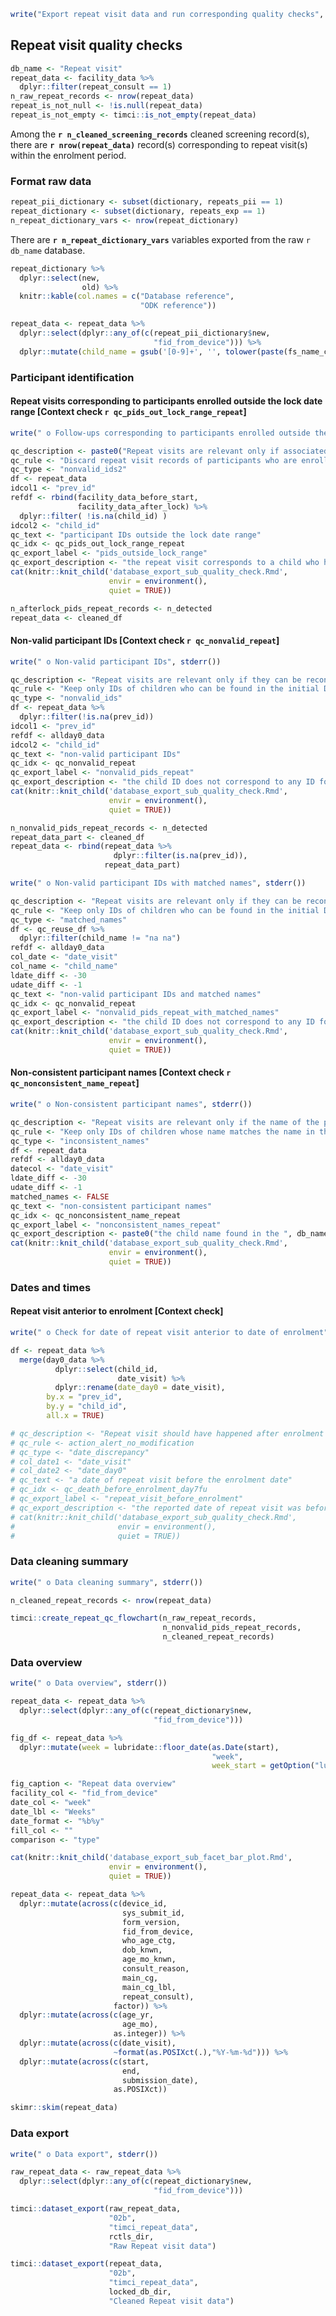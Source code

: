 ```r
write("Export repeat visit data and run corresponding quality checks", stderr())
```

## Repeat visit quality checks

```r
db_name <- "Repeat visit"
repeat_data <- facility_data %>%
  dplyr::filter(repeat_consult == 1)
n_raw_repeat_records <- nrow(repeat_data)
repeat_is_not_null <- !is.null(repeat_data)
repeat_is_not_empty <- timci::is_not_empty(repeat_data)
```

Among the **`r n_cleaned_screening_records`** cleaned screening record(s), there are **`r nrow(repeat_data)`** record(s) corresponding to repeat visit(s) within the enrolment period.

### Format raw data

```r
repeat_pii_dictionary <- subset(dictionary, repeats_pii == 1)
repeat_dictionary <- subset(dictionary, repeats_exp == 1)
n_repeat_dictionary_vars <- nrow(repeat_dictionary)
```

There are **`r n_repeat_dictionary_vars`** variables exported from the raw `r db_name` database.

```r
repeat_dictionary %>%
  dplyr::select(new,
                old) %>%
  knitr::kable(col.names = c("Database reference",
                             "ODK reference"))
```

```r
repeat_data <- repeat_data %>% 
  dplyr::select(dplyr::any_of(c(repeat_pii_dictionary$new,
                                "fid_from_device"))) %>%
  dplyr::mutate(child_name = gsub('[0-9]+', '', tolower(paste(fs_name_check, ls_name_check, sep = ' '))))
```

### Participant identification

#### Repeat visits corresponding to participants enrolled outside the lock date range [Context check `r qc_pids_out_lock_range_repeat`]

```r
write(" o Follow-ups corresponding to participants enrolled outside the lock date range", stderr())
```

```r
qc_description <- paste0("Repeat visits are relevant only if associated to participants enrolled between the start date ", start_date, " and the lock date on ", lock_date, ".")
qc_rule <- "Discard repeat visit records of participants who are enrolled in the Day 0 database outside the date range considered for the lock."
qc_type <- "nonvalid_ids2"
df <- repeat_data
idcol1 <- "prev_id"
refdf <- rbind(facility_data_before_start,
               facility_data_after_lock) %>%
  dplyr::filter( !is.na(child_id) )
idcol2 <- "child_id"
qc_text <- "participant IDs outside the lock date range"
qc_idx <- qc_pids_out_lock_range_repeat
qc_export_label <- "pids_outside_lock_range"
qc_export_description <- "the repeat visit corresponds to a child who has been enrolled outside the date range for the lock"
cat(knitr::knit_child('database_export_sub_quality_check.Rmd',
                      envir = environment(),
                      quiet = TRUE))
```

```r
n_afterlock_pids_repeat_records <- n_detected
repeat_data <- cleaned_df
```

#### Non-valid participant IDs [Context check `r qc_nonvalid_repeat`]

```r
write(" o Non-valid participant IDs", stderr())
```

```r
qc_description <- "Repeat visits are relevant only if they can be reconciled with a participant enrolled at Day 0. Reconciliation is based on the participant ID."
qc_rule <- "Keep only IDs of children who can be found in the initial Day 0 database."
qc_type <- "nonvalid_ids"
df <- repeat_data %>%
  dplyr::filter(!is.na(prev_id))
idcol1 <- "prev_id"
refdf <- allday0_data
idcol2 <- "child_id"
qc_text <- "non-valid participant IDs"
qc_idx <- qc_nonvalid_repeat
qc_export_label <- "nonvalid_pids_repeat"
qc_export_description <- "the child ID does not correspond to any ID found in the locked Day 0 database"
cat(knitr::knit_child('database_export_sub_quality_check.Rmd',
                      envir = environment(),
                      quiet = TRUE))
```

```r
n_nonvalid_pids_repeat_records <- n_detected
repeat_data_part <- cleaned_df
repeat_data <- rbind(repeat_data %>%
                       dplyr::filter(is.na(prev_id)),
                     repeat_data_part)
```

```r
write(" o Non-valid participant IDs with matched names", stderr())
```

```r
qc_description <- "Repeat visits are relevant only if they can be reconciled with a participant enrolled at Day 0. Non-reconciled repeat visits are searched for matched names."
qc_rule <- "Keep only IDs of children who can be found in the initial Day 0 database."
qc_type <- "matched_names"
df <- qc_reuse_df %>% 
  dplyr::filter(child_name != "na na")
refdf <- allday0_data
col_date <- "date_visit"
col_name <- "child_name"
ldate_diff <- -30
udate_diff <- -1
qc_text <- "non-valid participant IDs and matched names"
qc_idx <- qc_nonvalid_repeat
qc_export_label <- "nonvalid_pids_repeat_with_matched_names"
qc_export_description <- "the child ID does not correspond to any ID found in the locked Day 0 database"
cat(knitr::knit_child('database_export_sub_quality_check.Rmd',
                      envir = environment(),
                      quiet = TRUE))
```

#### Non-consistent participant names [Context check `r qc_nonconsistent_name_repeat`]

```r
write(" o Non-consistent participant names", stderr())
```

```r
qc_description <- "Repeat visits are relevant only if the name of the participant matches the name of the participant enrolled at Day 0. Some errors can be introduced when participant IDs have been duplicated or follow-ups have been entered manually."
qc_rule <- "Keep only IDs of children whose name matches the name in the initial Day 0 database."
qc_type <- "inconsistent_names"
df <- repeat_data
refdf <- allday0_data
datecol <- "date_visit"
ldate_diff <- -30
udate_diff <- -1
matched_names <- FALSE
qc_text <- "non-consistent participant names"
qc_idx <- qc_nonconsistent_name_repeat
qc_export_label <- "nonconsistent_names_repeat"
qc_export_description <- paste0("the child name found in the ", db_name, " is not consistent with the name of the child with the same ID found in the locked Day 0 database")
cat(knitr::knit_child('database_export_sub_quality_check.Rmd',
                      envir = environment(),
                      quiet = TRUE))
```

### Dates and times

#### Repeat visit anterior to enrolment [Context check]

```r
write(" o Check for date of repeat visit anterior to date of enrolment", stderr())
```

```r
df <- repeat_data %>% 
  merge(day0_data %>%
          dplyr::select(child_id,
                        date_visit) %>%
          dplyr::rename(date_day0 = date_visit),
        by.x = "prev_id",
        by.y = "child_id",
        all.x = TRUE)
```

```r
# qc_description <- "Repeat visit should have happened after enrolment on Day 0."
# qc_rule <- action_alert_no_modification
# qc_type <- "date_discrepancy"
# col_date1 <- "date_visit"
# col_date2 <- "date_day0"
# qc_text <- "a date of repeat visit before the enrolment date"
# qc_idx <- qc_death_before_enrolment_day7fu
# qc_export_label <- "repeat_visit_before_enrolment"
# qc_export_description <- "the reported date of repeat visit was before the enrolment date"
# cat(knitr::knit_child('database_export_sub_quality_check.Rmd',
#                       envir = environment(),
#                       quiet = TRUE))
```

### Data cleaning summary

```r
write(" o Data cleaning summary", stderr())
```

```r
n_cleaned_repeat_records <- nrow(repeat_data)
```

```r
timci::create_repeat_qc_flowchart(n_raw_repeat_records,
                                  n_nonvalid_pids_repeat_records,
                                  n_cleaned_repeat_records)
```

### Data overview

```r
write(" o Data overview", stderr())
```

```r
repeat_data <- repeat_data %>% 
  dplyr::select(dplyr::any_of(c(repeat_dictionary$new,
                                "fid_from_device")))
```

```r
fig_df <- repeat_data %>%
  dplyr::mutate(week = lubridate::floor_date(as.Date(start),
                                             "week",
                                             week_start = getOption("lubridate.week.start", 1)))

fig_caption <- "Repeat data overview"
facility_col <- "fid_from_device"
date_col <- "week"
date_lbl <- "Weeks"
date_format <- "%b%y"
fill_col <- ""
comparison <- "type"

cat(knitr::knit_child('database_export_sub_facet_bar_plot.Rmd',
                      envir = environment(),
                      quiet = TRUE))
```

```r
repeat_data <- repeat_data %>%
  dplyr::mutate(across(c(device_id,
                         sys_submit_id,
                         form_version,
                         fid_from_device,
                         who_age_ctg,
                         dob_knwn,
                         age_mo_knwn,
                         consult_reason,
                         main_cg,
                         main_cg_lbl,
                         repeat_consult),
                       factor)) %>%
  dplyr::mutate(across(c(age_yr,
                         age_mo),
                       as.integer)) %>% 
  dplyr::mutate(across(c(date_visit),
                       ~format(as.POSIXct(.),"%Y-%m-%d"))) %>% 
  dplyr::mutate(across(c(start,
                         end,
                         submission_date),
                       as.POSIXct))
```

```r
skimr::skim(repeat_data)
```

### Data export

```r
write(" o Data export", stderr())
```

```r
raw_repeat_data <- raw_repeat_data %>% 
  dplyr::select(dplyr::any_of(c(repeat_dictionary$new,
                                "fid_from_device")))
```

```r
timci::dataset_export(raw_repeat_data,
                      "02b",
                      "timci_repeat_data",
                      rctls_dir,
                      "Raw Repeat visit data")
```

```r
timci::dataset_export(repeat_data,
                      "02b",
                      "timci_repeat_data",
                      locked_db_dir,
                      "Cleaned Repeat visit data")
```
